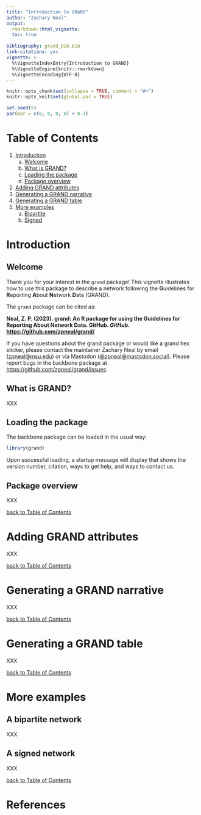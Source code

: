 ```yaml
---
title: "Introduction to GRAND"
author: "Zachary Neal"
output: 
  rmarkdown::html_vignette:
  toc: true
  
bibliography: grand_bib.bib
link-citations: yes
vignette: >
  %\VignetteIndexEntry{Introduction to GRAND}
  %\VignetteEngine{knitr::rmarkdown}
  %\VignetteEncoding{UTF-8}
---
```


```r
knitr::opts_chunk$set(collapse = TRUE, comment = "#>")
knitr::opts_knit$set(global.par = TRUE)
```

```r
set.seed(5)
par(mar = c(0, 0, 0, 0) + 0.1)
```

# Table of Contents {#toc}

1. [Introduction](#introduction)
    a. [Welcome](#welcome)
    b. [What is GRAND?](#grand)
    b. [Loading the package](#loading)
    c. [Package overview](#overview)
2. [Adding GRAND attributes](#attributes)
3. [Generating a GRAND narrative](#narrative)
4. [Generating a GRAND table](#table)
5. [More examples](#examples)
    a. [Bipartite](#bipartite)
    b. [Signed](#signed)

# Introduction {#introduction}

## Welcome {#welcome}
Thank you for your interest in the `grand` package! This vignette illustrates how to use this package to describe a network following the **G**uidelines for **R**eporting **A**bout **N**etwork **D**ata (GRAND).

The `grand` package can be cited as:

**Neal, Z. P. (2023). grand: An R package for using the Guidelines for Reporting About Network Data. GitHub. *GitHub*. [https://github.com/zpneal/grand/](https://github.com/zpneal/grand/)**

If you have questions about the grand package or would like a grand hex sticker, please contact the maintainer Zachary Neal by email ([zpneal\@msu.edu](mailto:zpneal@msu.edu)) or via Mastodon ([\@zpneal@mastodon.social](https://mastodon.social/@zpneal)). Please report bugs in the backbone package at [https://github.com/zpneal/grand/issues](https://github.com/zpneal/grand/issues).

## What is GRAND? {#grand}
XXX

## Loading the package {#loading}
The backbone package can be loaded in the usual way:
```r
library(grand)
```
Upon successful loading, a startup message will display that shows the version number, citation, ways to get help, and ways to contact us.

## Package overview {#overview}
XXX

[back to Table of Contents](#toc)

# Adding GRAND attributes {#attributes}
XXX

[back to Table of Contents](#toc)

# Generating a GRAND narrative {#narrative}
XXX

[back to Table of Contents](#toc)

# Generating a GRAND table {#table}
XXX

[back to Table of Contents](#toc)

# More examples {#examples}
## A bipartite network {#bipartite}
XXX

## A signed network {#signed}
XXX

[back to Table of Contents](#toc)

# References
